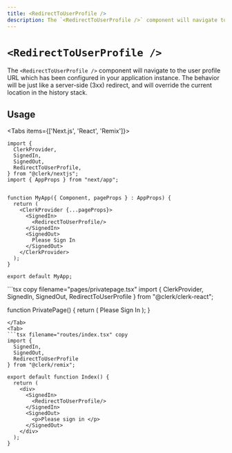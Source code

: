 ```yaml
---
title: <RedirectToUserProfile />
description: The `<RedirectToUserProfile />` component will navigate to the user profile URL which has been configured in your application instance. The behavior will be just like a server-side (3xx) redirect, and will override the current location in the history stack.
---
```



# `<RedirectToUserProfile />`


The `<RedirectToUserProfile />` component will navigate to the user profile URL which has been configured in your application instance. The behavior will be just like a server-side (3xx) redirect, and will override the current location in the history stack.


## Usage

<Tabs items={['Next.js', 'React', 'Remix']}>
<Tab>
```tsx copy filename="pages/_app.tsx"
import {
  ClerkProvider,
  SignedIn,
  SignedOut,
  RedirectToUserProfile,
} from "@clerk/nextjs";
import { AppProps } from "next/app";


function MyApp({ Component, pageProps } : AppProps) {
  return (
    <ClerkProvider {...pageProps}>
      <SignedIn>
        <RedirectToUserProfile/>
      </SignedIn>
      <SignedOut>
        Please Sign In
      </SignedOut>
    </ClerkProvider>
  );
}

export default MyApp;
```
</Tab>
<Tab>
```tsx copy filename="pages/privatepage.tsx"
import {
  ClerkProvider,
  SignedIn,
  SignedOut,
  RedirectToUserProfile
} from "@clerk/clerk-react";

function PrivatePage() {
  return (
    <ClerkProvider publishableKey="pk_test_••••••••••••••••••••••••••••••••••">
      <SignedIn>
        <RedirectToUserProfile/>
      </SignedIn>
      <SignedOut>
        Please Sign In
      </SignedOut>
    </div>
  );
}
```
</Tab>
<Tab>
```tsx filename="routes/index.tsx" copy
import {
  SignedIn,
  SignedOut,
  RedirectToUserProfile
} from "@clerk/remix";

export default function Index() {
  return (
    <div>
      <SignedIn>
        <RedirectToUserProfile/>
      </SignedIn>
      <SignedOut>
        <p>Please sign in </p>
      </SignedOut>
    </div>
  );
}
```
</Tab>
</Tabs>
